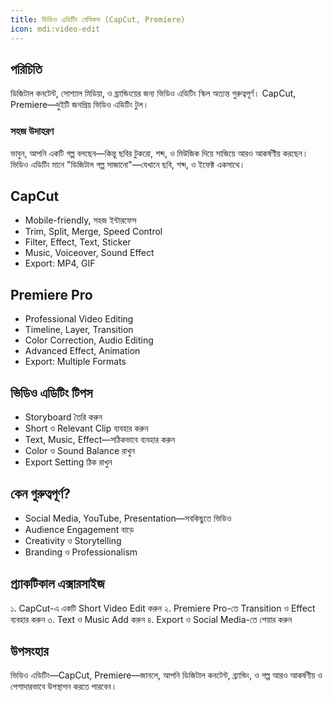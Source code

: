 ```yaml
---
title: ভিডিও এডিটিং বেসিকস (CapCut, Premiere)
icon: mdi:video-edit
---
```


## পরিচিতি

ডিজিটাল কনটেন্ট, সোশ্যাল মিডিয়া, ও ব্র্যান্ডিংয়ের জন্য ভিডিও এডিটিং স্কিল অত্যন্ত গুরুত্বপূর্ণ। CapCut, Premiere—দুইটি জনপ্রিয় ভিডিও এডিটিং টুল।

### সহজ উদাহরণ
ভাবুন, আপনি একটি গল্প বলছেন—কিন্তু ছবির টুকরো, শব্দ, ও মিউজিক দিয়ে সাজিয়ে আরও আকর্ষণীয় করছেন। ভিডিও এডিটিং মানে "ডিজিটাল গল্প সাজানো"—যেখানে ছবি, শব্দ, ও ইফেক্ট একসাথে।

## CapCut

- Mobile-friendly, সহজ ইন্টারফেস
- Trim, Split, Merge, Speed Control
- Filter, Effect, Text, Sticker
- Music, Voiceover, Sound Effect
- Export: MP4, GIF

## Premiere Pro

- Professional Video Editing
- Timeline, Layer, Transition
- Color Correction, Audio Editing
- Advanced Effect, Animation
- Export: Multiple Formats

## ভিডিও এডিটিং টিপস

- Storyboard তৈরি করুন
- Short ও Relevant Clip ব্যবহার করুন
- Text, Music, Effect—সঠিকভাবে ব্যবহার করুন
- Color ও Sound Balance রাখুন
- Export Setting ঠিক রাখুন

## কেন গুরুত্বপূর্ণ?

- Social Media, YouTube, Presentation—সবকিছুতে ভিডিও
- Audience Engagement বাড়ে
- Creativity ও Storytelling
- Branding ও Professionalism

## প্র্যাকটিকাল এক্সারসাইজ

১. CapCut-এ একটি Short Video Edit করুন
২. Premiere Pro-তে Transition ও Effect ব্যবহার করুন
৩. Text ও Music Add করুন
৪. Export ও Social Media-তে শেয়ার করুন

## উপসংহার

ভিডিও এডিটিং—CapCut, Premiere—জানলে, আপনি ডিজিটাল কনটেন্ট, ব্র্যান্ডিং, ও গল্প আরও আকর্ষণীয় ও পেশাদারভাবে উপস্থাপন করতে পারবেন।
